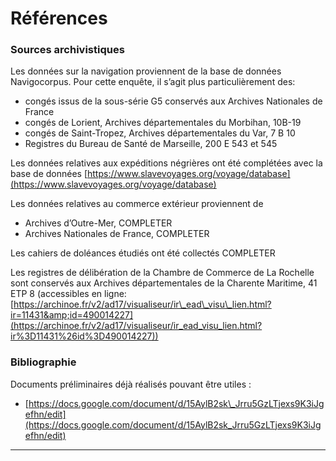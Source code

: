 

# Références

### Sources archivistiques

Les données sur la navigation proviennent de la base de données Navigocorpus. Pour cette enquête, il s’agit plus particulièrement des:

*   congés issus de la sous-série G5 conservés aux Archives Nationales de France
*   congés de Lorient, Archives départementales du Morbihan, 10B-19
*   congés de Saint-Tropez, Archives départementales du Var, 7 B 10
*   Registres du Bureau de Santé de Marseille, 200 E 543 et 545

Les données relatives aux expéditions négrières ont été complétées avec la base de données [https://www.slavevoyages.org/voyage/database](https://www.slavevoyages.org/voyage/database)

Les données relatives au commerce extérieur proviennent de 

*   Archives d’Outre-Mer, COMPLETER
*   Archives Nationales de France, COMPLETER

Les cahiers de doléances étudiés ont été collectés COMPLETER

Les registres de délibération de la Chambre de Commerce de La Rochelle sont conservés aux Archives départementales de la Charente Maritime, 41 ETP 8 (accessibles en ligne: [https://archinoe.fr/v2/ad17/visualiseur/ir\_ead\_visu\_lien.html?ir=11431&amp;id=490014227](https://archinoe.fr/v2/ad17/visualiseur/ir_ead_visu_lien.html?ir%3D11431%26id%3D490014227)) 

### Bibliographie

Documents préliminaires déjà réalisés pouvant être utiles :

*   [https://docs.google.com/document/d/15AylB2sk\_Jrru5GzLTjexs9K3iJgefhn/edit](https://docs.google.com/document/d/15AylB2sk_Jrru5GzLTjexs9K3iJgefhn/edit) 

---
